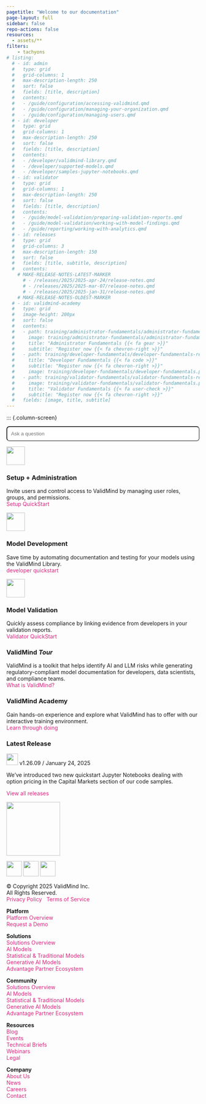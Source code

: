 ```yaml
---
pagetitle: "Welcome to our documentation"
page-layout: full
sidebar: false
repo-actions: false
resources:
  - assets/**
filters:
    - tachyons
# listing:
  # - id: admin
  #   type: grid
  #   grid-columns: 1
  #   max-description-length: 250
  #   sort: false
  #   fields: [title, description]
  #   contents:
  #   - /guide/configuration/accessing-validmind.qmd
  #   - /guide/configuration/managing-your-organization.qmd
  #   - /guide/configuration/managing-users.qmd
  # - id: developer
  #   type: grid
  #   grid-columns: 1
  #   max-description-length: 250
  #   sort: false
  #   fields: [title, description]
  #   contents:
  #   - /developer/validmind-library.qmd
  #   - /developer/supported-models.qmd
  #   - /developer/samples-jupyter-notebooks.qmd
  # - id: validator
  #   type: grid
  #   grid-columns: 1
  #   max-description-length: 250
  #   sort: false
  #   fields: [title, description]
  #   contents:
  #   - /guide/model-validation/preparing-validation-reports.qmd
  #   - /guide/model-validation/working-with-model-findings.qmd
  #   - /guide/reporting/working-with-analytics.qmd
  # - id: releases
  #   type: grid
  #   grid-columns: 3
  #   max-description-length: 150
  #   sort: false
  #   fields: [title, subtitle, description]
  #   contents:
    # MAKE-RELEASE-NOTES-LATEST-MARKER
      # - /releases/2025/2025-apr-24/release-notes.qmd
      # - /releases/2025/2025-mar-07/release-notes.qmd
      # - /releases/2025/2025-jan-31/release-notes.qmd
    # MAKE-RELEASE-NOTES-OLDEST-MARKER
  # - id: validmind-academy
  #   type: grid
  #   image-height: 200px
  #   sort: false
  #   contents:
  #   - path: training/administrator-fundamentals/administrator-fundamentals-register.qmd
  #     image: training/administrator-fundamentals/administrator-fundamentals.png
  #     title: "Administrator Fundamentals {{< fa gear >}}"
  #     subtitle: "Register now {{< fa chevron-right >}}"
  #   - path: training/developer-fundamentals/developer-fundamentals-register.qmd
  #     title: "Developer Fundamentals {{< fa code >}}"
  #     subtitle: "Register now {{< fa chevron-right >}}"
  #     image: training/developer-fundamentals/developer-fundamentals.png
  #   - path: training/validator-fundamentals/validator-fundamentals-register.qmd
  #     image: training/validator-fundamentals/validator-fundamentals.png
  #     title: "Validator Fundamentals {{< fa user-check >}}"
  #     subtitle: "Register now {{< fa chevron-right >}}"
  #   fields: [image, title, subtitle]
---
```


```{=html}
<style>
a {
  color: #DE257E;
  text-decoration: none;
}

a:hover {
  /* color: #DE257E; */
  text-decoration: none;
}

.card:hover {
  border: 1px solid #083E44;
  background-color: #EDF9FA;
}


#searchbox {
  max-width: 100%;
  padding: 10px;
  border-radius: 8px;
  width: 100%;
  box-sizing: border-box;
}

#hits {
  display: none;
  overflow-y: auto;
  width: 100vw;
  max-width: 800px;
  max-height: 400px;
  margin: 20px auto;
  padding: 15px;
  background-color: #f9f9f9;
  border: 1px solid #ccc;
  border-radius: 8px;
}

#hits div {
  border-bottom: 1px solid #ccc; 
  border-radius: 4px;
  padding: 5px;
  margin-bottom: 5px;
}

#hits div:hover {
  background-color: #EAF8FA;   /* Light green background for the entire search result on hover */
}

#hits a strong {
  color: #083E44;
  text-decoration: none;
}

#hits a {
  color: #222425;
  text-decoration: none;
}

</style>
```

::: {.column-screen}

<!-- INTRO BANNER -->

:::: {.flex .flex-wrap .justify-around .hero}

::: {.w-10-ns}
<!-- FILLER COLUMN DO NOT REMOVE -->
:::

::: {.w-60-ns}

<!-- Add a search box to home page-->
<input id="searchbox" placeholder="Ask a question">
<div id="hits"></div>

<!-- Use Lunr.js as the search library -->
<script src="https://unpkg.com/lunr/lunr.js"></script>

<!-- Enable custom search functionality-->
<script src="scripts/validsearch.js"></script>

<!-- ::: {.tc}
[quickstart](get-started/developer/try-with-jupyterhub.qmd){.button-pink .cta}
[open-source software](https://github.com/validmind/validmind-library/){.button-white .cta}

::: -->

:::

<!-- ::: {.w-40-ns}

::: {.image-container}
![](assets/img/platform-line-1.png)
![](assets/img/platform-line-2.png)
![](assets/img/platform-line-3.png)
![](assets/img/platform-line-4.png)
![](assets/img/platform-line-5.png)
:::

::: -->

::: {.w-10-ns}
<!-- FILLER COLUMN DO NOT REMOVE -->
:::

::::

<!-- PAGE-WRAPPING CONTAINER -->
::: {.column-screen}

<!-- CENTERED WHITE BOX WITH FIXED WIDTH & FULL HEIGHT -->
::: {.center .br3 .shadow-4 .bg-white .pa5 .w-80-ns .min-vh-100}

<!-- TOP ROW: Setup + Admin | Model Dev | Model Validation -->
:::: {.flex .flex-wrap .justify-around .mb5}

::: {.w-25-ns .mb3}
:::: {.items-start}
![](/homepage_docsite/setup_icon.svg){.mb3 width="48"}
::::
### Setup + Administration
Invite users and control access to ValidMind by managing user roles, groups, and permissions.  
[Setup QuickStart](guide/guides.qmd){.button-green .cta .mt3}
:::

::: {.w-25-ns .mb3}
:::: {.items-start}
![](/homepage_docsite/model_icon.svg){.mb3 width="48"}
::::
### Model Development
Save time by automating documentation and testing for your models using the ValidMind Library.  
[developer quickstart](/validmind/validmind.qmd){.button-green .cta .mt3}
:::

::: {.w-25-ns .mb3}
:::: {.items-start}
![](/homepage_docsite/model_valid_icon.svg){.mb3 width="48"}
::::
### Model Validation
Quickly assess compliance by linking evidence from developers in your validation reports.  
[Validator QuickStart](guide/model-validation/manage-validation-guidelines.qmd){.button-green .cta .mt3}
:::
::::

<!-- VALIDMIND TOUR -->
::: {.tour-bg .tc .mt5 .mb5}
### ValidMind *Tour*
ValidMind is a toolkit that helps identify AI and LLM risks while generating regulatory-compliant model documentation for developers, data scientists, and compliance teams.  
[What is ValidMind?](/training/fake-tour/product-tour.qmd){.button-green .cta .mt3}
:::

<!-- FINAL ROW: Academy and Latest Release TEXT SIDE-BY-SIDE -->
:::: {.flex .flex-wrap .justify-around .mt5}

::: {.w-50-ns .pr4}
### ValidMind Academy  
Gain hands-on experience and explore what ValidMind has to offer with our interactive training environment.  
[Learn through doing](/training/training.qmd){.button-green .cta .mt3}
:::

::: {.w-50-ns .pl4}

### Latest Release  
![](/homepage_docsite/release_icon.svg){.mb3 width="30"} v1.26.09 / January 24, 2025  

We’ve introduced two new quickstart Jupyter Notebooks dealing with option pricing in the Capital Markets section of our code samples.  

[View all releases](/releases/all-releases.qmd){.button-green .cta .mt3}
:::

:::: 

<!--END of white card -->
:::

<!-- OUTSIDE OF THE WHITE CARD -->
::: {.footer-container}

::: {.footer-content}

<!-- LEFT SIDE: Logo and copyright -->
::: {.footer-left}
![](/homepage_docsite/ValidMind MASTER Brand Assets_Logo-White R 2.svg){width="140"}

![](/homepage_docsite/Ellipse 1.svg){width="40"}
![](/homepage_docsite/Ellipse 1.svg){width="40"}
![](/homepage_docsite/Ellipse 1.svg){width="40"}

© Copyright 2025 ValidMind Inc.  
All Rights Reserved.  
[Privacy Policy](/privacy)   [Terms of Service](/terms)
:::

<!-- FOOTER COLUMNS -->
::: {.footer-columns}

::: {.footer-column}
**Platform**  
[Platform Overview](/platform/overview)  
[Request a Demo](/platform/demo)
:::

::: {.footer-column}
**Solutions**  
[Solutions Overview](/solutions/overview)  
[AI Models](/solutions/ai)  
[Statistical & Traditional Models](/solutions/statistical)  
[Generative AI Models](/solutions/generative)  
[Advantage Partner Ecosystem](/solutions/partners)
:::

::: {.footer-column}
**Community**  
[Solutions Overview](/community/overview)  
[AI Models](/community/ai)  
[Statistical & Traditional Models](/community/statistical)  
[Generative AI Models](/community/generative)  
[Advantage Partner Ecosystem](/community/partners)
:::

::: {.footer-column}
**Resources**  
[Blog](/blog)  
[Events](/events)  
[Technical Briefs](/briefs)  
[Webinars](/webinars)  
[Legal](/legal)
:::

::: {.footer-column}
**Company**  
[About Us](/about)  
[News](/news)  
[Careers](/careers)  
[Contact](/contact)
:::

:::
:::
:::
::: 